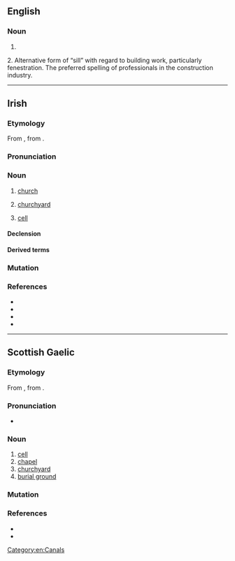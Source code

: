 ==English==

===Noun===
{{en-noun}}

# {{alt form|en|sill||underwater [[horizontal]] [[member]] which forms the [[base]] of a [[lock]] [[gate]] on a [[canal]] or [[river]]}}
2. Alternative form of “sill” with regard to building work, particularly fenestration. The preferred spelling of professionals in the construction industry.
[[Category:en:Canals]]

----

==Irish==

===Etymology===
From {{inh|ga|sga|cell}}, from {{der|ga|la|cella}}.

===Pronunciation===
{{IPA|ga|/ciːlʲ/}}

===Noun===
{{ga-noun|f|cille|cealla}}

# {{lb|ga|historical}} [[church]]
# [[churchyard]]
# {{lb|ga|Christianity|biology|electricity}} [[cell]]

====Declension====
{{ga-decl-f2|c|ill|ille|pl=ealla|genpl=eall}}

====Derived terms====
{{der4|ga
|{{l|ga|aerchill|g=f|t=air cell}}
|{{l|ga|aoncheallach|t=unicellular, single celled}}
|{{l|ga|cillín|g=m|t=cell; hoard, nest-egg}}
|{{l|ga|eachtarcheallach|t=extracellular}}
|{{l|ga|fótaichill|t=photocell}}
|{{l|ga|cill chriathrach|t=[[sieve cell]]}}
|{{l|ga|cill shómach|t=somatic cell}}
|{{l|ga|cill thirim|t=[[dry cell]]}}
|{{l|ga|cloch-chill|t=stone cell}}
|{{l|ga|taisc-chill|t=storage cell}}
|{{l|ga|cillscannán|g=m|t=cell membrane}}
|{{l|ga|cilldeighilt|g=f|t=cell division}}
|{{l|ga|cillsú|g=m|t=[[cell sap]]}}
|{{l|ga|Cill Dara|t=Kildare}}
|{{l|ga|Cill Fionnúrach|t=Kilfenora}}
|{{l|ga|Cill Chainnigh|t=Kilkenny}}
|{{l|ga|Cill Ala|t=Killala}}
|{{l|ga|Cill Dalua|t=Killaloe}}
|{{l|ga|Cill Airne|t=Killarney}}
|{{l|ga|Cill Mhic Duach|t=Kilmacduagh}}
|{{l|ga|Cill Mhór|t=Kilmore}}
|{{l|ga|Cill Mhantáin|t=[[Wicklow]]}}
}}

===Mutation===
{{ga-mut-cons|c|ill}}

===References===
* {{R:ga:Ó Dónaill}}
* {{R:DIL|8562|head=cell}}
* {{R:ga:EID}}
* {{R:ga:NEID}}

{{topics|ga|Burial}}

----

==Scottish Gaelic==

===Etymology===
From {{inh|gd|sga|cell}}, from {{der|gd|la|cella}}.

===Pronunciation===
* {{IPA|gd|[kʲiːʎ]}}

===Noun===
{{gd-noun|g=f|gen=cille|pl=cilltean}}

# [[cell]]
# [[chapel]]
# [[churchyard]]
# [[burial ground]]

===Mutation===
{{gd-mut-cons|c|ill}}

===References===
* {{R:Dwelly}}
* {{R:DIL|8562|head=cell}}

{{topics|gd|Burial}}